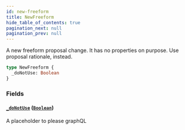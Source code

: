 ```yaml
---
id: new-freeform
title: NewFreeform
hide_table_of_contents: true
pagination_next: null
pagination_prev: null
---
```



A new freeform proposal change. It has no properties on purpose. Use proposal
rationale, instead.

```graphql
type NewFreeform {
  _doNotUse: Boolean
}
```


### Fields

#### [`_doNotUse`](#) ([`Boolean`](/docs/testnet/graphql/scalars/boolean))

A placeholder to please graphQL




